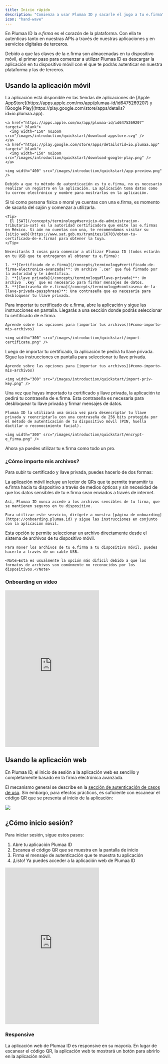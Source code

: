 ```yaml
---
title: Inicio rápido
description: "Comienza a usar Plumaa ID y sacarle el jugo a tu e.firma"
icon: "hand-wave"
---
```


En Plumaa ID la _e.firma_ es el corazón de la plataforma. Con ella te autenticas tanto en nuestras APIs a través de nuestras aplicaciones y en servicios digitales de terceros.

Debido a que las claves de la e.firma son almacenadas en tu dispositivo móvil, el primer paso para comenzar a utilizar Plumaa ID es descargar la aplicación en tu dispositivo móvil con el que te podrás autenticar en nuestra plataforma y las de terceros.

## Usando la aplicación móvil

<Steps>
  <Step title="Descarga la app">
    La aplicación está disponible en las tiendas de aplicaciones de [Apple AppStore](https://apps.apple.com/mx/app/plumaa-id/id6475269207) y [Google Play](https://play.google.com/store/apps/details?id=io.plumaa.app).

    <a href="https://apps.apple.com/mx/app/plumaa-id/id6475269207" target="_blank">
      <img width="150" noZoom src="/images/introduction/quickstart/download-appstore.svg" />
    </a>
    <a href="https://play.google.com/store/apps/details?id=io.plumaa.app" target="_blank">
      <img width="150" noZoom src="/images/introduction/quickstart/download-google-play.png" />
    </a>
    
    <img width="400" src="/images/introduction/quickstart/app-preview.png" />

    Debido a que tu método de autenticación es tu e.firma, no es necesario realizar un registro en la aplicación. La aplicación toma datos como tu correo electrónico y nombre para mostrarlos en la aplicación.
  </Step>
  <Step title="Desempolva tu e.firma">
    Si tú como persona física o moral ya cuentas con una e.firma, es momento de sacarla del cajón y comenzar a utilizarla.

    <Tip>
      El [SAT](/concepts/terminology#servicio-de-administracion-tributaria-sat) es la autoridad certificadora que emite las e.firmas en México. Si aún no cuentas con una, te recomendamos visitar su [sitio web](https://www.sat.gob.mx/tramites/16703/obten-tu-certificado-de-e.firma) para obtener la tuya.
    </Tip>

    Necesitarás 3 cosas para comenzar a utilizar Plumaa ID (todos estarán en tu USB que te entregaron al obtener tu e.firma):

    1. **[Certificado de e.firma](/concepts/terminology#certificado-de-firma-electronica-avanzada)**: Un archivo `.cer` que fué firmado por la autoridad y te identifica.
    2. **[Llave privada](/concepts/terminology#llave-privada)**: Un archivo `.key` que es necesario para firmar mensajes de datos.
    3. **[Contraseña de e.firma](/concepts/terminology#contrasena-de-la-llave-privada-passphrase)**: Una contraseña que es necesaria para desbloquear tu llave privada.
  </Step>
  <Step title="Importa tu certificado de e.firma">
    Para importar tu certificado de e.firma, abre la aplicación y sigue las instrucciones en pantalla. Llegarás a una sección donde podrás seleccionar tu certificado de e.firma.

    Aprende sobre las opciones para [importar tus archivos](#como-importo-mis-archivos)

    <img width="300" src="/images/introduction/quickstart/import-certificate.png" />
  </Step>
  <Step title="Importa tu llave privada">
    Luego de importar tu certificado, la aplicación te pedirá tu llave privada. Sigue las instrucciones en pantalla para seleccionar tu llave privada.

    Aprende sobre las opciones para [importar tus archivos](#como-importo-mis-archivos)

    <img width="300" src="/images/introduction/quickstart/import-priv-key.png" />
  </Step>
  <Step title="Encripta tu e.firma">
    Una vez que hayas importado tu certificado y llave privada, la aplicación te pedirá tu contraseña de e.firma. Esta contraseña es necesaria para desbloquear tu llave privada y firmar mensajes de datos.

    Plumaa ID la utilizará una única vez para desencriptar tu llave privada y reencriptarla con una contraseña de 256 bits protegida por el método de autenticación de tu dispositivo móvil (PIN, huella dactilar o reconocimiento facial).

    <img width="300" src="/images/introduction/quickstart/encrypt-e_firma.png" />
  </Step>
  <Step title="Listo 🥳">
    Ahora ya puedes utilizar tu e.firma como todo un pro.
  </Step>
</Steps>

### ¿Cómo importo mis archivos?

Para subir tu certificado y llave privada, puedes hacerlo de dos formas:

<AccordionGroup>
  <Accordion title="Comparte tus archivos por medios ópticos" icon="qrcode">
    La aplicación móvil incluye un lector de QRs que te permite transmitir tu e.firma hacia tu dispositivo a través de medios ópticos y sin necesidad de que los datos sensibles de tu e.firma sean enviados a través de internet.

    Así, Plumaa ID nunca accede a los archivos sensibles de tu firma, que se mantienen seguros en tu dispositivo.

    Para utilizar este servicio, dirígete a nuestra [página de onboarding](https://onboarding.plumaa.id) y sigue las instrucciones en conjunto con la aplicación móvil.
  </Accordion>

  <Accordion title="Con el archivo en tu dispositivo móvil" icon="file-export">
    Esta opción te permite seleccionar un archivo directamente desde el sistema de archivos de tu dispositivo móvil.

    Para mover los archivos de tu e.firma a tu dispositivo móvil, puedes hacerlo a través de un cable USB.

    <Note>Esta es usualmente la opción más difícil debido a que los formatos de archivos son comúnmente no reconocidos por los dispositivos.</Note>
  </Accordion>
</AccordionGroup>

### Onboarding en video

<iframe
  height="500"
  src="https://www.youtube.com/embed/17N5IPgrJ60"
  title="YouTube video player"
  frameborder="0"
  allow="accelerometer; autoplay; clipboard-write; encrypted-media; gyroscope; picture-in-picture"
  allowfullscreen
></iframe>

## Usando la aplicación web

En Plumaa ID, el inicio de sesión a la aplicación web es sencillo y completamente basado en la firma electrónica avanzada.

El mecanismo general se describe en la [sección de autenticación de casos de uso](/use-cases/authenticate#como-verifico-la-identidad-de-un-usuario). Sin embargo, para efectos prácticos, es suficiente con escanear el código QR que se presenta al inicio de la aplicación:

<img width="auto" src="/images/introduction/quickstart/login.png" />

## ¿Cómo inicio sesión?

Para iniciar sesión, sigue estos pasos:

1. Abre tu aplicación Plumaa ID
2. Escanea el código QR que se muestra en la pantalla de inicio
3. Firma el mensaje de autenticación que te muestra tu aplicación
4. ¡Listo! Ya puedes acceder a la aplicación web de Plumaa ID

<iframe
  height="500"
  src="https://www.youtube.com/embed/fksRHLY0ih4"
  title="YouTube video player"
  frameborder="0"
  allow="accelerometer; autoplay; clipboard-write; encrypted-media; gyroscope; picture-in-picture"
  allowfullscreen
></iframe>

### Responsive

La aplicación web de Plumaa ID es responsive en su mayoría. En lugar de escanear el código QR, la aplicación web te mostrará un botón para abrirlo en la aplicación móvil.


